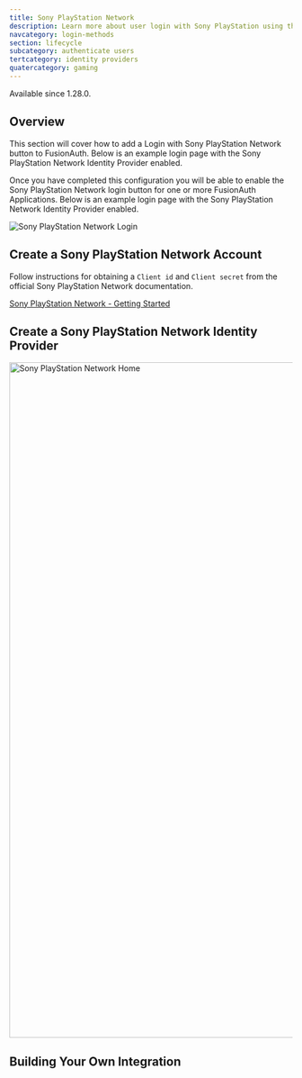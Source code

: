 ```yaml
---
title: Sony PlayStation Network
description: Learn more about user login with Sony PlayStation using the Sony PlayStation Identity Provider.
navcategory: login-methods
section: lifecycle
subcategory: authenticate users
tertcategory: identity providers
quatercategory: gaming
---
```


<AdvancedEditionBlurb />

<Aside type="version">
Available since 1.28.0.
</Aside>

## Overview

This section will cover how to add a Login with Sony PlayStation Network button to FusionAuth. Below is an example login page with the Sony PlayStation Network Identity Provider enabled.

Once you have completed this configuration you will be able to enable the Sony PlayStation Network login button for one or more FusionAuth Applications. Below is an example login page with the Sony PlayStation Network Identity Provider enabled.

<img src="/img/docs/lifecycle/authenticate-users/identity-providers/gaming/login-playstation.png" alt="Sony PlayStation Network Login"  />

## Create a Sony PlayStation Network Account

Follow instructions for obtaining a `Client id` and `Client secret` from the official Sony PlayStation Network documentation.

[Sony PlayStation Network - Getting Started](https://partners.playstation.net/)

## Create a Sony PlayStation Network Identity Provider

<IdpApplicationConfiguration identity_provider="Sony PlayStation Network" />

<img src="/img/docs/lifecycle/authenticate-users/identity-providers/gaming/identity-provider-playstation-add.png" alt="Sony PlayStation Network Home" width="1200" />

<IdpFormFields getStartedHref="https://partners.playstation.net/"
               getStartedText="Sony PlayStation Network - Getting Started"
               idp="Sony PlayStation Network"
               linkingStrategy="Create a pending link" />

## Building Your Own Integration

<LoginApiIntegration apiRef="/docs/apis/identity-providers/sonypsn#complete-the-manualpropsidp_display_name-login" />
